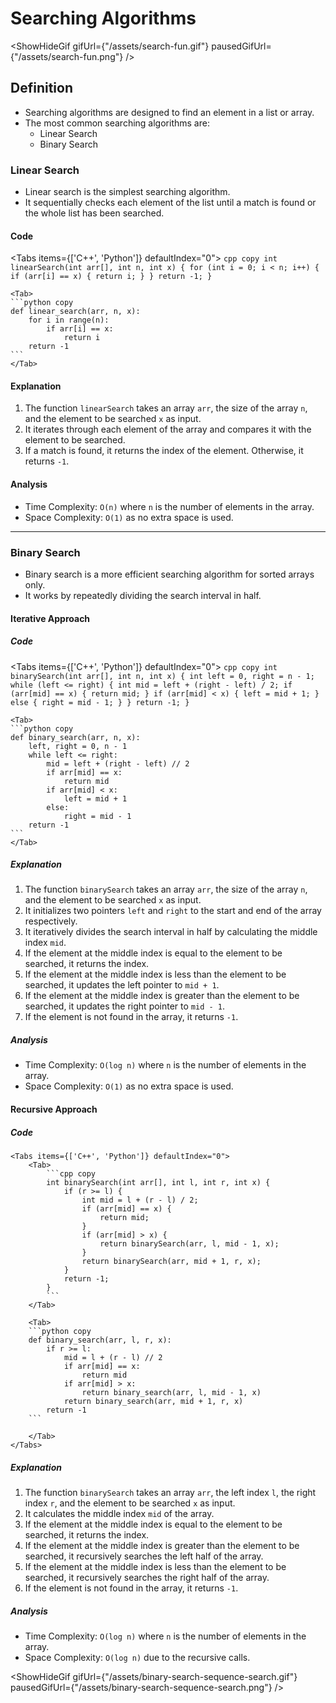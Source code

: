
# Searching Algorithms

<ShowHideGif
    gifUrl={"/assets/search-fun.gif"}
    pausedGifUrl={"/assets/search-fun.png"}
/>

## Definition

-   Searching algorithms are designed to find an element in a list or array.
-   The most common searching algorithms are:
    -   Linear Search
    -   Binary Search

### Linear Search

-   Linear search is the simplest searching algorithm.
-   It sequentially checks each element of the list until a match is found or the whole list has been searched.

#### Code

<Tabs items={['C++', 'Python']} defaultIndex="0">
    <Tab>
        ```cpp copy
        int linearSearch(int arr[], int n, int x) {
            for (int i = 0; i < n; i++) {
                if (arr[i] == x) {
                    return i;
                }
            }
            return -1;
        }
        ```
    </Tab>

    <Tab>
    ```python copy
    def linear_search(arr, n, x):
        for i in range(n):
            if arr[i] == x:
                return i
        return -1
    ```
    </Tab>

</Tabs>

#### Explanation

1. The function `linearSearch` takes an array `arr`, the size of the array `n`, and the element to be searched `x` as input.
2. It iterates through each element of the array and compares it with the element to be searched.
3. If a match is found, it returns the index of the element. Otherwise, it returns `-1`.

#### Analysis

-   Time Complexity: `O(n)` where `n` is the number of elements in the array.
-   Space Complexity: `O(1)` as no extra space is used.

---

### Binary Search

-   Binary search is a more efficient searching algorithm for sorted arrays only.
-   It works by repeatedly dividing the search interval in half.

#### Iterative Approach

##### Code

<Tabs items={['C++', 'Python']} defaultIndex="0">
    <Tab>
        ```cpp copy
        int binarySearch(int arr[], int n, int x) {
            int left = 0, right = n - 1;
            while (left <= right) {
                int mid = left + (right - left) / 2;
                if (arr[mid] == x) {
                    return mid;
                }
                if (arr[mid] < x) {
                    left = mid + 1;
                } else {
                    right = mid - 1;
                }
            }
            return -1;
        }
        ```
    </Tab>

    <Tab>
    ```python copy
    def binary_search(arr, n, x):
        left, right = 0, n - 1
        while left <= right:
            mid = left + (right - left) // 2
            if arr[mid] == x:
                return mid
            if arr[mid] < x:
                left = mid + 1
            else:
                right = mid - 1
        return -1
    ```
    </Tab>

</Tabs>

##### Explanation

1. The function `binarySearch` takes an array `arr`, the size of the array `n`, and the element to be searched `x` as input.
2. It initializes two pointers `left` and `right` to the start and end of the array respectively.
3. It iteratively divides the search interval in half by calculating the middle index `mid`.
4. If the element at the middle index is equal to the element to be searched, it returns the index.
5. If the element at the middle index is less than the element to be searched, it updates the left pointer to `mid + 1`.
6. If the element at the middle index is greater than the element to be searched, it updates the right pointer to `mid - 1`.
7. If the element is not found in the array, it returns `-1`.

##### Analysis

-   Time Complexity: `O(log n)` where `n` is the number of elements in the array.
-   Space Complexity: `O(1)` as no extra space is used.

#### Recursive Approach

##### Code

    <Tabs items={['C++', 'Python']} defaultIndex="0">
        <Tab>
            ```cpp copy
            int binarySearch(int arr[], int l, int r, int x) {
                if (r >= l) {
                    int mid = l + (r - l) / 2;
                    if (arr[mid] == x) {
                        return mid;
                    }
                    if (arr[mid] > x) {
                        return binarySearch(arr, l, mid - 1, x);
                    }
                    return binarySearch(arr, mid + 1, r, x);
                }
                return -1;
            }
            ```
        </Tab>

        <Tab>
        ```python copy
        def binary_search(arr, l, r, x):
            if r >= l:
                mid = l + (r - l) // 2
                if arr[mid] == x:
                    return mid
                if arr[mid] > x:
                    return binary_search(arr, l, mid - 1, x)
                return binary_search(arr, mid + 1, r, x)
            return -1
        ```

        </Tab>
    </Tabs>

##### Explanation

1. The function `binarySearch` takes an array `arr`, the left index `l`, the right index `r`, and the element to be searched `x` as input.
2. It calculates the middle index `mid` of the array.
3. If the element at the middle index is equal to the element to be searched, it returns the index.
4. If the element at the middle index is greater than the element to be searched, it recursively searches the left half of the array.
5. If the element at the middle index is less than the element to be searched, it recursively searches the right half of the array.
6. If the element is not found in the array, it returns `-1`.

##### Analysis

-   Time Complexity: `O(log n)` where `n` is the number of elements in the array.
-   Space Complexity: `O(log n)` due to the recursive calls.

<ShowHideGif
    gifUrl={"/assets/binary-search-sequence-search.gif"}
    pausedGifUrl={"/assets/binary-search-sequence-search.png"}
/>
